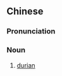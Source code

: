 {{also|榴连}}
==Chinese==
{{zh-forms|s=榴连}}

===Pronunciation===
{{zh-pron
|m=liúlián
|cat=n
}}

===Noun===
{{zh-noun}}

# [[durian]]